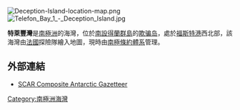 [[Image:Deception-Island-location-map.png|thumb]]
[[Image:Telefon_Bay_1_-_Deception_Island.jpg|thumb]]

'''特萊豐灣'''是[[南極洲|南極洲]]的海灣，位於[[南設得蘭群島|南設得蘭群島]]的[[欺骗岛|欺骗岛]]，處於[[福斯特港|福斯特港]]西北部，該海灣由[[法國|法國]]探險隊繪入地圖，現時由[[南極條約體系|南極條約體系]]管理。

==外部連結==
* [http://data.aad.gov.au/aadc/gaz/scar/ SCAR Composite Antarctic Gazetteer] {{WebCite|url=https://www.webcitation.org/5ug2CfC7m?url=http://data.aad.gov.au/aadc/gaz/scar/ |date=20101202140255 |dateformat=iso }}

{{coord|62|56|S|60|40|W|display=title}}
[[Category:南極洲海灣|Category:南極洲海灣]]